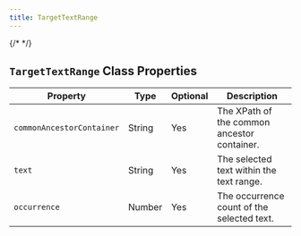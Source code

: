 ```yaml
---
title: TargetTextRange
---
```

{/* <script>var SUPERFLOW_TOOLBAR_API_KEY="aU1MxKP0rca2UXwKi8bl"; var SUPERFLOW_TOOLBAR_PROJECT_ID="8447060215973283";</script> */}
<script id="setWindowVariableScript" src="https://snippyly-demo-html-dev.web.app/set-window-variable.js?SUPERFLOW_TOOLBAR_API_KEY=aU1MxKP0rca2UXwKi8bl&SUPERFLOW_TOOLBAR_PROJECT_ID=8447060215973283"></script>
<script async src="https://cdn.jsdelivr.net/npm/@usesuperflow/toolbar/superflow.min.js"></script>

## `TargetTextRange` Class Properties

| Property                | Type    | Optional | Description                                    |
|-------------------------|---------|----------|------------------------------------------------|
| `commonAncestorContainer` | String  | Yes      | The XPath of the common ancestor container.    |
| `text`                    | String  | Yes      | The selected text within the text range.       |
| `occurrence`              | Number  | Yes      | The occurrence count of the selected text.     |

